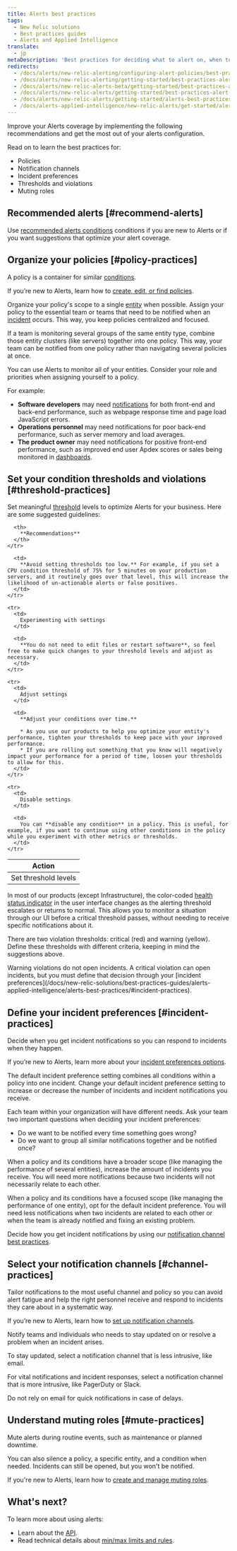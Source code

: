 ```yaml
---
title: Alerts best practices
tags:
  - New Relic solutions
  - Best practices guides
  - Alerts and Applied Intelligence
translate:
  - jp
metaDescription: 'Best practices for deciding what to alert on, when to trigger notifications, and who receives them.'
redirects:
  - /docs/alerts/new-relic-alerting/configuring-alert-policies/best-practices-alert-policies
  - /docs/alerts/new-relic-alerting/getting-started/best-practices-alert-policies
  - /docs/alerts/new-relic-alerts-beta/getting-started/best-practices-alert-policies
  - /docs/alerts/new-relic-alerts/getting-started/best-practices-alert-policies
  - /docs/alerts/new-relic-alerts/getting-started/alerts-best-practices
  - /docs/alerts-applied-intelligence/new-relic-alerts/get-started/alerts-best-practices
---
```


Improve your Alerts coverage by implementing the following recommendations and get the most out of your alerts configuration. 

Read on to learn the best practices for:
- Policies
- Notification channels
- Incident preferences
- Thresholds and violations
- Muting roles


## Recommended alerts [#recommend-alerts]

Use [recommended alerts conditions](/docs/alerts-applied-intelligence/new-relic-alerts/alert-conditions/condition-recommendations/) conditions if you are new to Alerts or if you want suggestions that optimize your alert coverage.


## Organize your policies [#policy-practices]

A policy is a container for similar [conditions](/docs/alerts-applied-intelligence/new-relic-alerts/alert-conditions/create-alert-conditions/).

If you’re new to Alerts, learn how to [create, edit, or find policies](/docs/alerts-applied-intelligence/new-relic-alerts/alert-policies/create-edit-or-find-alert-policy/).

Organize your policy's scope to a single [entity](/docs/new-relic-one/use-new-relic-one/core-concepts/what-entity-new-relic/) when possible. Assign your policy to the essential team or teams that need to be notified when an [incident](/docs/alerts-applied-intelligence/new-relic-alerts/alert-policies/specify-when-alerts-create-incidents/) occurs. This way, you keep policies centralized and focused.

If a team is monitoring several groups of the same entity type, combine those entity clusters (like servers) together into one policy. This way, your team can be notified from one policy rather than navigating several policies at once.

You can use Alerts to monitor all of your entities. Consider your role and priorities when assigning yourself to a policy. 

For example:

* **Software developers** may need [notifications](/docs/alerts/new-relic-alerts/managing-notification-channels/notification-channels-controlling-where-send-alerts) for both front-end and back-end performance, such as webpage response time and page load JavaScript errors.
* **Operations personnel** may need notifications for poor back-end performance, such as server memory and load averages.
* **The product owner** may need notifications for positive front-end performance, such as improved end user Apdex scores or sales being monitored in [dashboards](/docs/query-your-data/explore-query-data/dashboards/introduction-new-relic-one-dashboards).

## Set your condition thresholds and violations [#threshold-practices]

Set meaningful [threshold](/docs/alerts/new-relic-alerts-beta/configuring-alert-policies/define-thresholds-trigger-alert) levels to optimize Alerts for your business. Here are some suggested guidelines:

<table>
  <thead>
    <tr>
      <th width={200}>
        Action
      </th>

      <th>
        **Recommendations**
      </th>
    </tr>
  </thead>

  <tbody>
    <tr>
      <td>
        Set threshold levels
      </td>

      <td>
        **Avoid setting thresholds too low.** For example, if you set a CPU condition threshold of 75% for 5 minutes on your production servers, and it routinely goes over that level, this will increase the likelihood of un-actionable alerts or false positives.
      </td>
    </tr>

    <tr>
      <td>
        Experimenting with settings
      </td>

      <td>
        **You do not need to edit files or restart software**, so feel free to make quick changes to your threshold levels and adjust as necessary.
      </td>
    </tr>

    <tr>
      <td>
        Adjust settings
      </td>

      <td>
        **Adjust your conditions over time.**

        * As you use our products to help you optimize your entity's performance, tighten your thresholds to keep pace with your improved performance.
        * If you are rolling out something that you know will negatively impact your performance for a period of time, loosen your thresholds to allow for this.
      </td>
    </tr>

    <tr>
      <td>
        Disable settings
      </td>

      <td>
        You can **disable any condition** in a policy. This is useful, for example, if you want to continue using other conditions in the policy while you experiment with other metrics or thresholds.
      </td>
    </tr>
  </tbody>
</table>

In most of our products (except Infrastructure), the color-coded [health status indicator](/docs/using-new-relic/welcome-new-relic/get-started/glossary/#health-status) in the user interface changes as the alerting threshold escalates or returns to normal. This allows you to monitor a situation through our UI before a critical threshold passes, without needing to receive specific notifications about it.
 
There are two violation thresholds: critical (red) and warning (yellow). Define these thresholds with different criteria, keeping in mind the suggestions above. 

<Callout variant='important'>
Warning violations do not open incidents. A critical violation can open incidents, but you must define that decision through your [incident preferences](/docs/new-relic-solutions/best-practices-guides/alerts-applied-intelligence/alerts-best-practices/#incident-practices).
</Callout>


## Define your incident preferences [#incident-practices]

Decide when you get incident notifications so you can respond to incidents when they happen.

If you’re new to Alerts, learn more about your [incident preferences options](https://discuss.newrelic.com/t/relic-solution-alert-incident-preferences-are-the-key-to-consistent-alert-notifications/40867).

The default incident preference setting combines all conditions within a policy into one incident. Change your default incident preference setting to increase or decrease the number of incidents and incident notifications you receive.

Each team within your organization will have different needs. Ask your team two important questions when deciding your incident preferences:
- Do we want to be notified every time something goes wrong? 
- Do we want to group all similar notifications together and be notified once?

When a policy and its conditions have a broader scope (like managing the performance of several entities), increase the amount of incidents you receive. You will need more notifications because two incidents will not necessarily relate to each other.

When a policy and its conditions have a focused scope (like managing the performance of one entity), opt for the default incident preference. You will need less notifications when two incidents are related to each other or when the team is already notified and fixing an existing problem.

Decide how you get incident notifications by using our [notification channel best practices](/docs/new-relic-solutions/best-practices-guides/alerts-applied-intelligence/alerts-best-practices/#channel-practices).


## Select your notification channels [#channel-practices]

Tailor notifications to the most useful channel and policy so you can avoid alert fatigue and help the right personnel receive and respond to incidents they care about in a systematic way.

If you’re new to Alerts, learn how to [set up notification channels](/docs/alerts-applied-intelligence/new-relic-alerts/alert-notifications/notification-channels-control-where-send-alerts/).

Notify teams and individuals who needs to stay updated on or resolve a problem when an incident arises.

To stay updated, select a notification channel that is less intrusive, like email.

For vital notifications and incident responses, select a notification channel that is more intrusive, like PagerDuty or Slack.

Do not rely on email for quick notifications in case of delays.


## Understand muting roles [#mute-practices]

Mute alerts during routine events, such as maintenance or planned downtime.

You can also silence a policy, a specific entity, and a condition when needed. Incidents can still be opened, but you won't be notified.

If you're new to Alerts, learn how to [create and manage muting roles](/docs/alerts-applied-intelligence/new-relic-alerts/alert-notifications/muting-rules-suppress-notifications/).


## What's next?

To learn more about using alerts:

* Learn about the [API](https://docs.newrelic.com/docs/alerts/rest-api-alerts/new-relic-alerts-rest-api/rest-api-calls-new-relic-alerts).
* Read technical details about [min/max limits and rules](https://docs.newrelic.com/docs/alerts/new-relic-alerts/getting-started/minimum-maximum-values).
